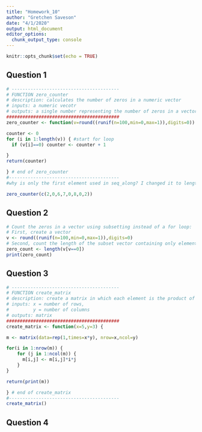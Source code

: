 ```yaml
---
title: "Homework_10"
author: "Gretchen Saveson"
date: "4/1/2020"
output: html_document
editor_options: 
  chunk_output_type: console
---
```


```r
knitr::opts_chunk$set(echo = TRUE)
```

## Question 1

```r
# ----------------------------------------
# FUNCTION zero_counter
# description: calculates the number of zeros in a numeric vector
# inputs: a numeric vecotr
# outputs: a single number representing the number of zeros in a vector, stored in the variable "counter"
##########################################
zero_counter <- function(v=round((runif(n=100,min=0,max=1)),digits=0)) { #start function

counter <- 0
for (i in 1:length(v)) { #start for loop
  if (v[i]==0) counter <- counter + 1

}
return(counter)

} # end of zero_counter
#-----------------------------------------
#why is only the first element used in seq_along? I changed it to length() instead. 

zero_counter(c(2,0,6,7,0,8,0,2))


```
## Question 2

```r
# Count the zeros in a vector using subsetting instead of a for loop:
# First, create a vector
v <- round((runif(n=100,min=0,max=1)),digits=0)
# Second, count the length of the subset vector containing only elements from the original vector that are equual to zero. 
zero_count <- length(v[v==0])
print(zero_count)

```

## Question 3

```r
# ----------------------------------------
# FUNCTION create_matrix
# description: create a matrix in which each element is the product of the row and the column number.
# inputs: x = number of rows,
#         y = number of columns
# outputs: matrix
##########################################
create_matrix <- function(x=5,y=3) {

m <- matrix(data=rep(1,times=x*y), nrow=x,ncol=y)

for(i in 1:nrow(m)) {
    for (j in 1:ncol(m)) {
      m[i,j] <- m[i,j]*i*j
    }
}

return(print(m))

} # end of create_matrix
#-----------------------------------------
create_matrix()

```
## Question 4

```r



```